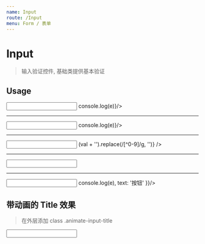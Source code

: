 ```yaml
---
name: Input
route: /Input
menu: Form / 表单
---
```



# Input

> 输入验证控件, 基础类提供基本验证

## Usage

<Playground>
  <Input title="输出 number 类型" inputType="number" onChange={e => console.log(e)}/>
  <hr/>
  <Input title="输出字符串类型" onChange={e => console.log(e)}/>
  <hr/>
  <Input title="带有正则过滤器" filter={val => (val + '').replace(/[^0-9]/g, '')} />
  <hr/>
  <Input n="phone" />
  <hr/>
  <Input
    title="带有按钮的输入框"
    inputType="number"
    inputBtnConfig={{
      action: (e) => console.log(e),
      text: '按钮'
    }}/>
</Playground>

## 带动画的 Title 效果

> 在外层添加 class .animate-input-title

<Playground>
  <div className="animate-input-title">
    <Input n="phone" />
  </div>
</Playground>

<PropsTable of={Input} />
